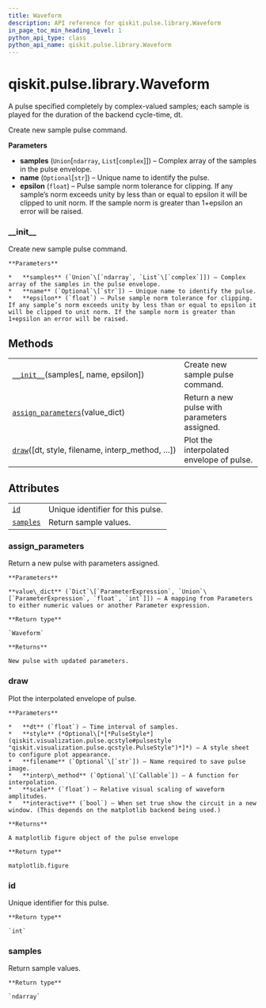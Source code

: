 ```yaml
---
title: Waveform
description: API reference for qiskit.pulse.library.Waveform
in_page_toc_min_heading_level: 1
python_api_type: class
python_api_name: qiskit.pulse.library.Waveform
---
```


<span id="qiskit-pulse-library-waveform" />

# qiskit.pulse.library.Waveform

<Class id="qiskit.pulse.library.Waveform" isDedicatedPage={true} github="https://github.com/qiskit/qiskit/tree/stable/0.16/qiskit/pulse/library/waveform.py" signature="Waveform(samples, name=None, epsilon=1e-07)" modifiers="class">
  A pulse specified completely by complex-valued samples; each sample is played for the duration of the backend cycle-time, dt.

  Create new sample pulse command.

  **Parameters**

  *   **samples** (`Union`\[`ndarray`, `List`\[`complex`]]) – Complex array of the samples in the pulse envelope.
  *   **name** (`Optional`\[`str`]) – Unique name to identify the pulse.
  *   **epsilon** (`float`) – Pulse sample norm tolerance for clipping. If any sample’s norm exceeds unity by less than or equal to epsilon it will be clipped to unit norm. If the sample norm is greater than 1+epsilon an error will be raised.

  ### \_\_init\_\_

  <Function id="qiskit.pulse.library.Waveform.__init__" signature="__init__(samples, name=None, epsilon=1e-07)">
    Create new sample pulse command.

    **Parameters**

    *   **samples** (`Union`\[`ndarray`, `List`\[`complex`]]) – Complex array of the samples in the pulse envelope.
    *   **name** (`Optional`\[`str`]) – Unique name to identify the pulse.
    *   **epsilon** (`float`) – Pulse sample norm tolerance for clipping. If any sample’s norm exceeds unity by less than or equal to epsilon it will be clipped to unit norm. If the sample norm is greater than 1+epsilon an error will be raised.
  </Function>

  ## Methods

  |                                                                                                                                        |                                              |
  | -------------------------------------------------------------------------------------------------------------------------------------- | -------------------------------------------- |
  | [`__init__`](#qiskit.pulse.library.Waveform.__init__ "qiskit.pulse.library.Waveform.__init__")(samples\[, name, epsilon])              | Create new sample pulse command.             |
  | [`assign_parameters`](#qiskit.pulse.library.Waveform.assign_parameters "qiskit.pulse.library.Waveform.assign_parameters")(value\_dict) | Return a new pulse with parameters assigned. |
  | [`draw`](#qiskit.pulse.library.Waveform.draw "qiskit.pulse.library.Waveform.draw")(\[dt, style, filename, interp\_method, …])          | Plot the interpolated envelope of pulse.     |

  ## Attributes

  |                                                                                             |                                   |
  | ------------------------------------------------------------------------------------------- | --------------------------------- |
  | [`id`](#qiskit.pulse.library.Waveform.id "qiskit.pulse.library.Waveform.id")                | Unique identifier for this pulse. |
  | [`samples`](#qiskit.pulse.library.Waveform.samples "qiskit.pulse.library.Waveform.samples") | Return sample values.             |

  ### assign\_parameters

  <Function id="qiskit.pulse.library.Waveform.assign_parameters" signature="assign_parameters(value_dict)">
    Return a new pulse with parameters assigned.

    **Parameters**

    **value\_dict** (`Dict`\[`ParameterExpression`, `Union`\[`ParameterExpression`, `float`, `int`]]) – A mapping from Parameters to either numeric values or another Parameter expression.

    **Return type**

    `Waveform`

    **Returns**

    New pulse with updated parameters.
  </Function>

  ### draw

  <Function id="qiskit.pulse.library.Waveform.draw" signature="draw(dt=1, style=None, filename=None, interp_method=None, scale=1, interactive=False)">
    Plot the interpolated envelope of pulse.

    **Parameters**

    *   **dt** (`float`) – Time interval of samples.
    *   **style** (*Optional\[*[*PulseStyle*](qiskit.visualization.pulse.qcstyle#pulsestyle "qiskit.visualization.pulse.qcstyle.PulseStyle")*]*) – A style sheet to configure plot appearance.
    *   **filename** (`Optional`\[`str`]) – Name required to save pulse image.
    *   **interp\_method** (`Optional`\[`Callable`]) – A function for interpolation.
    *   **scale** (`float`) – Relative visual scaling of waveform amplitudes.
    *   **interactive** (`bool`) – When set true show the circuit in a new window. (This depends on the matplotlib backend being used.)

    **Returns**

    A matplotlib figure object of the pulse envelope

    **Return type**

    matplotlib.figure
  </Function>

  ### id

  <Function id="qiskit.pulse.library.Waveform.id" signature="id" modifiers="property">
    Unique identifier for this pulse.

    **Return type**

    `int`
  </Function>

  ### samples

  <Function id="qiskit.pulse.library.Waveform.samples" signature="samples" modifiers="property">
    Return sample values.

    **Return type**

    `ndarray`
  </Function>
</Class>

